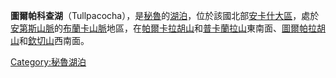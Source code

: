 {{coord|9|25|15|S|77|20|36|W|display=title|region:BO_type:waterbody_source:GNS-enwiki}}

'''圖爾帕科查湖'''（Tullpacocha），是[[秘魯|秘魯]]的[[湖泊|湖泊]]，位於該國北部[[安卡什大區|安卡什大區]]，處於[[安第斯山脈|安第斯山脈]]的[[布蘭卡山脈|布蘭卡山脈]]地區，在[[帕爾卡拉胡山|帕爾卡拉胡山]]和[[普卡蘭拉山|普卡蘭拉山]]東南面、[[圖爾帕拉胡山|圖爾帕拉胡山]]和[[欽切山|欽切山]]西南面。

{{Peru-geo-stub}}
[[Category:秘魯湖泊|Category:秘魯湖泊]]